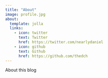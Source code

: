 ```yaml
---
title: "About"
image: profile.jpg
about:
  template: jolla
  links:
    - icon: twitter
      text: Twitter
      href: https://twitter.com/nearlydaniel
    - icon: github
      text: Github
      href: https://github.com/thedch
---
```


About this blog
